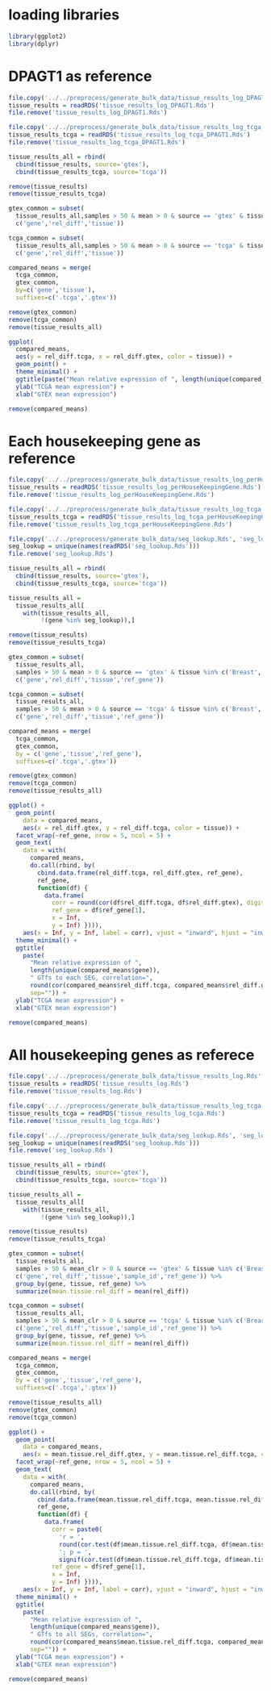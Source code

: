 
# loading libraries

```r
library(ggplot2)
library(dplyr)
```

# DPAGT1 as reference 

```r
file.copy('../../preprocess/generate_bulk_data/tissue_results_log_DPAGT1.Rds', 'tissue_results_log_DPAGT1.Rds')
tissue_results = readRDS('tissue_results_log_DPAGT1.Rds')
file.remove('tissue_results_log_DPAGT1.Rds')
```

```r
file.copy('../../preprocess/generate_bulk_data/tissue_results_log_tcga_DPAGT1.Rds', 'tissue_results_log_tcga_DPAGT1.Rds')
tissue_results_tcga = readRDS('tissue_results_log_tcga_DPAGT1.Rds')
file.remove('tissue_results_log_tcga_DPAGT1.Rds')
```

```r
tissue_results_all = rbind(
  cbind(tissue_results, source='gtex'),
  cbind(tissue_results_tcga, source='tcga'))

remove(tissue_results)
remove(tissue_results_tcga)
```

```r
gtex_common = subset(
  tissue_results_all,samples > 50 & mean > 0 & source == 'gtex' & tissue %in% c('Breast','Lung','Prostate'),
  c('gene','rel_diff','tissue'))

tcga_common = subset(
  tissue_results_all,samples > 50 & mean > 0 & source == 'tcga' & tissue %in% c('Breast','Lung','Prostate'), 
  c('gene','rel_diff','tissue'))

compared_means = merge(
  tcga_common,
  gtex_common,
  by=c('gene','tissue'),
  suffixes=c('.tcga','.gtex'))

remove(gtex_common)
remove(tcga_common)
remove(tissue_results_all)
```

```r
ggplot(
  compared_means,
  aes(y = rel_diff.tcga, x = rel_diff.gtex, color = tissue)) +
  geom_point() +
  theme_minimal() +
  ggtitle(paste("Mean relative expression of ", length(unique(compared_means$gene)), " GTfs to DPAGT1, correlation=", round(cor(compared_means$rel_diff.tcga,compared_means$rel_diff.gtex), digits=2), sep="")) +
  ylab("TCGA mean expression") +
  xlab("GTEX mean expression")
```

```r
remove(compared_means)
```

# Each housekeeping gene as reference

```r
file.copy('../../preprocess/generate_bulk_data/tissue_results_log_perHouseKeepingGene.Rds', 'tissue_results_log_perHouseKeepingGene.Rds')
tissue_results = readRDS('tissue_results_log_perHouseKeepingGene.Rds')
file.remove('tissue_results_log_perHouseKeepingGene.Rds')
```

```r
file.copy('../../preprocess/generate_bulk_data/tissue_results_log_tcga_perHouseKeepingGene.Rds', 'tissue_results_log_tcga_perHouseKeepingGene.Rds')
tissue_results_tcga = readRDS('tissue_results_log_tcga_perHouseKeepingGene.Rds')
file.remove('tissue_results_log_tcga_perHouseKeepingGene.Rds')
```

```r
file.copy('../../preprocess/generate_bulk_data/seg_lookup.Rds', 'seg_lookup.Rds')
seg_lookup = unique(names(readRDS('seg_lookup.Rds')))
file.remove('seg_lookup.Rds')
```

```r
tissue_results_all = rbind(
  cbind(tissue_results, source='gtex'),
  cbind(tissue_results_tcga, source='tcga'))

tissue_results_all = 
  tissue_results_all[
    with(tissue_results_all,
         !(gene %in% seg_lookup)),]

remove(tissue_results)
remove(tissue_results_tcga)
```

```r
gtex_common = subset(
  tissue_results_all,
  samples > 50 & mean > 0 & source == 'gtex' & tissue %in% c('Breast','Lung','Prostate'),
  c('gene','rel_diff','tissue','ref_gene'))

tcga_common = subset(
  tissue_results_all,
  samples > 50 & mean > 0 & source == 'tcga' & tissue %in% c('Breast','Lung','Prostate'),
  c('gene','rel_diff','tissue','ref_gene'))

compared_means = merge(
  tcga_common,
  gtex_common,
  by = c('gene','tissue','ref_gene'),
  suffixes=c('.tcga','.gtex'))

remove(gtex_common)
remove(tcga_common)
remove(tissue_results_all)
```

```r
ggplot() +
  geom_point(
    data = compared_means, 
    aes(x = rel_diff.gtex, y = rel_diff.tcga, color = tissue)) +
  facet_wrap(~ref_gene, nrow = 5, ncol = 5) + 
  geom_text(
    data = with(
      compared_means, 
      do.call(rbind, by(
        cbind.data.frame(rel_diff.tcga, rel_diff.gtex, ref_gene), 
        ref_gene, 
        function(df) { 
          data.frame(
            corr = round(cor(df$rel_diff.tcga, df$rel_diff.gtex), digits = 2),
            ref_gene = df$ref_gene[1], 
            x = Inf, 
            y = Inf) }))), 
    aes(x = Inf, y = Inf, label = corr), vjust = "inward", hjust = "inward") +
  theme_minimal() +
  ggtitle(
    paste(
      "Mean relative expression of ",
      length(unique(compared_means$gene)),
      " GTfs to each SEG, correlation=",
      round(cor(compared_means$rel_diff.tcga, compared_means$rel_diff.gtex), digits=2),
      sep="")) +
  ylab("TCGA mean expression") +
  xlab("GTEX mean expression")
```

```r
remove(compared_means)
```

# All housekeeping genes as referece

```r
file.copy('../../preprocess/generate_bulk_data/tissue_results_log.Rds', 'tissue_results_log.Rds')
tissue_results = readRDS('tissue_results_log.Rds')
file.remove('tissue_results_log.Rds')
```

```r
file.copy('../../preprocess/generate_bulk_data/tissue_results_log_tcga.Rds', 'tissue_results_log_tcga.Rds')
tissue_results_tcga = readRDS('tissue_results_log_tcga.Rds')
file.remove('tissue_results_log_tcga.Rds')
```

```r
file.copy('../../preprocess/generate_bulk_data/seg_lookup.Rds', 'seg_lookup.Rds')
seg_lookup = unique(names(readRDS('seg_lookup.Rds')))
file.remove('seg_lookup.Rds')
```

```r
tissue_results_all = rbind(
  cbind(tissue_results, source='gtex'),
  cbind(tissue_results_tcga, source='tcga'))

tissue_results_all = 
  tissue_results_all[
    with(tissue_results_all,
         !(gene %in% seg_lookup)),]

remove(tissue_results)
remove(tissue_results_tcga)
```

```r
gtex_common = subset(
  tissue_results_all,
  samples > 50 & mean_clr > 0 & source == 'gtex' & tissue %in% c('Breast','Lung','Prostate'),
  c('gene','rel_diff','tissue','sample_id','ref_gene')) %>%
  group_by(gene, tissue, ref_gene) %>%
  summarize(mean.tissue.rel_diff = mean(rel_diff))

tcga_common = subset(
  tissue_results_all,
  samples > 50 & mean_clr > 0 & source == 'tcga' & tissue %in% c('Breast','Lung','Prostate'),
  c('gene','rel_diff','tissue','sample_id','ref_gene')) %>%
  group_by(gene, tissue, ref_gene) %>%
  summarize(mean.tissue.rel_diff = mean(rel_diff))

compared_means = merge(
  tcga_common,
  gtex_common,
  by = c('gene','tissue','ref_gene'),
  suffixes=c('.tcga','.gtex'))

remove(tissue_results_all)
remove(gtex_common)
remove(tcga_common)
```

```r
ggplot() +
  geom_point(
    data = compared_means,
    aes(x = mean.tissue.rel_diff.gtex, y = mean.tissue.rel_diff.tcga, color = tissue)) +
  facet_wrap(~ref_gene, nrow = 5, ncol = 5) +
  geom_text(
    data = with(
      compared_means,
      do.call(rbind, by(
        cbind.data.frame(mean.tissue.rel_diff.tcga, mean.tissue.rel_diff.gtex, ref_gene),
        ref_gene,
        function(df) {
          data.frame(
            corr = paste0(
              'r = ',
              round(cor.test(df$mean.tissue.rel_diff.tcga, df$mean.tissue.rel_diff.gtex, method = 'pearson', alternative = 'two.sided')$estimate, digits = 2),
              '; p = ',
              signif(cor.test(df$mean.tissue.rel_diff.tcga, df$mean.tissue.rel_diff.gtex, method = 'pearson', alternative = 'two.sided')$p.value, digits = 3)),
            ref_gene = df$ref_gene[1],
            x = Inf,
            y = Inf) }))),
    aes(x = Inf, y = Inf, label = corr), vjust = "inward", hjust = "inward") +
  theme_minimal() +
  ggtitle(
    paste(
      "Mean relative expression of ",
      length(unique(compared_means$gene)),
      " GTfs to all SEGs, correlation=",
      round(cor(compared_means$mean.tissue.rel_diff.tcga, compared_means$mean.tissue.rel_diff.gtex), digits=2),
      sep="")) +
  ylab("TCGA mean expression") +
  xlab("GTEX mean expression")
```

```r
remove(compared_means)
```


